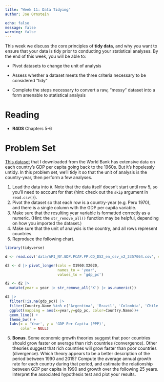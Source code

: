```yaml
---
title: "Week 11: Data Tidying"
author: Joe Ornstein

echo: false
message: false
warning: false
---
```


This week we discuss the core principles of **tidy data**, and why you want to ensure that your data is tidy prior to conducting your statistical analyses. By the end of this week, you will be able to:

-   Pivot datasets to change the unit of analysis

-   Assess whether a dataset meets the three criteria necessary to be considered "tidy"

-   Complete the steps necessary to convert a raw, "messy" dataset into a form amenable to statistical analysis

# Reading

-   **R4DS** Chapters 5-6

# Problem Set

[This dataset](API_NY.GDP.PCAP.PP.CD_DS2_en_csv_v2_2357064.csv) that I downloaded from the World Bank has extensive data on each country's GDP per capita going back to the 1960s. But it's hopelessly untidy. In this problem set, we'll tidy it so that the unit of analysis is the country-year, then perform a few analyses.

1.  Load the data into `R`. Note that the data itself doesn't start until row 5, so you'll need to account for that (hint: check out the `skip` argument in `read.csv()`).
2.  Pivot the dataset so that each row is a country-year (e.g. Peru 1970), and there is a single column with the GDP per capita variable.
3.  Make sure that the resulting year variable is formatted correctly as a numeric. (Hint: the `str_remove_all()` function may be helpful, depending on how you imported the dataset.)
4.  Make sure that the unit of analysis is the country, and all rows represent countries.
5.  Reproduce the following chart.

```r
library(tidyverse)

d <- read.csv('data/API_NY.GDP.PCAP.PP.CD_DS2_en_csv_v2_2357064.csv', skip = 4)

d2 <- d |> pivot_longer(cols = X1960:X2020,
                        names_to = 'year',
                        values_to = 'gdp_pc')

d2 <- d2 |> 
  mutate(year = year |> str_remove_all('X') |> as.numeric())

d2 |> 
  filter(!is.na(gdp_pc)) |> 
  filter(Country.Name %in% c('Argentina', 'Brazil', 'Colombia', 'Chile')) |> 
  ggplot(mapping = aes(x=year,y=gdp_pc, color=Country.Name))+
  geom_line() +
  theme_bw() +
  labs(x = 'Year', y = 'GDP Per Capita (PPP)',
       color = NULL)
```

5.  **Bonus**. Some economic growth theories suggest that poor countries should grow faster on average than rich countries (convergence). Other theories suggest that rich countries will grow faster than poor countries (divergence). Which theory appears to be a better description of the period between 1990 and 2015? Compute the average annual growth rate for each country during that period, and estimate the relationship between GDP per capita in 1990 and growth over the following 25 years. Interpret the associated hypothesis test and plot your results.
